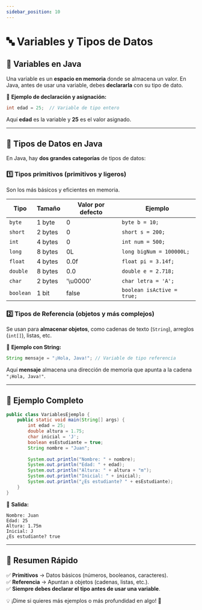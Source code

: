 ```yaml
---
sidebar_position: 10
---
```

# 🔤 Variables y Tipos de Datos

## 🔹 **Variables en Java**  
Una variable es un **espacio en memoria** donde se almacena un valor. En Java, antes de usar una variable, debes **declararla** con su tipo de dato.  

📌 **Ejemplo de declaración y asignación:**  
```java
int edad = 25;  // Variable de tipo entero
```
Aquí **edad** es la variable y **25** es el valor asignado.  

---

## 🔹 **Tipos de Datos en Java**  
En Java, hay **dos grandes categorías** de tipos de datos:  

### 1️⃣ **Tipos primitivos (primitivos y ligeros)**  
Son los más básicos y eficientes en memoria.  

| Tipo     | Tamaño  |Valor por defecto| Ejemplo |
|----------|---------|-----------------|---------|
| `byte`   | 1 byte  | 0               | `byte b = 10;` |
| `short`  | 2 bytes | 0               | `short s = 200;` |
| `int`    | 4 bytes | 0               | `int num = 500;` |
| `long`   | 8 bytes | 0L              | `long bigNum = 100000L;` |
| `float`  | 4 bytes | 0.0f            | `float pi = 3.14f;` |
| `double` | 8 bytes | 0.0             | `double e = 2.718;` |
| `char`   | 2 bytes | '\u0000'        | `char letra = 'A';` |
| `boolean`| 1 bit   | false           | `boolean isActive = true;` |

### 2️⃣ **Tipos de Referencia (objetos y más complejos)**  
Se usan para **almacenar objetos**, como cadenas de texto (`String`), arreglos (`int[]`), listas, etc.  

📌 **Ejemplo con String:**  
```java
String mensaje = "¡Hola, Java!"; // Variable de tipo referencia
```
Aquí **mensaje** almacena una dirección de memoria que apunta a la cadena `"¡Hola, Java!"`.  

---

## 🚀 **Ejemplo Completo**  
```java
public class VariablesEjemplo {
    public static void main(String[] args) {
        int edad = 25;
        double altura = 1.75;
        char inicial = 'J';
        boolean esEstudiante = true;
        String nombre = "Juan";
        
        System.out.println("Nombre: " + nombre);
        System.out.println("Edad: " + edad);
        System.out.println("Altura: " + altura + "m");
        System.out.println("Inicial: " + inicial);
        System.out.println("¿Es estudiante? " + esEstudiante);
    }
}
```
🔹 **Salida:**  
```
Nombre: Juan  
Edad: 25  
Altura: 1.75m  
Inicial: J  
¿Es estudiante? true  
```

---

## 🎯 **Resumen Rápido**  
✅ **Primitivos** → Datos básicos (números, booleanos, caracteres).  
✅ **Referencia** → Apuntan a objetos (cadenas, listas, etc.).  
✅ **Siempre debes declarar el tipo antes de usar una variable**.  

💡 ¡Dime si quieres más ejemplos o más profundidad en algo! 🚀